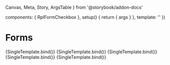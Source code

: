   Canvas,
  Meta,
  Story,
  ArgsTable
} from '@storybook/addon-docs'

  components: { RplFormCheckbox },
  setup() {
    return { args }
  },
  template: '<RplFormCheckbox v-bind="args" />'
})

<Meta title='Forms/Checkbox' component={RplFormCheckbox} />

# Forms

<ArgsTable of={RplFormCheckbox} />

<Canvas>
  <Story
    name='Default variant'
    args={{
      id: 'checkbox-default',
      label: 'Here is a checkbox',
    }}
  >
    {SingleTemplate.bind()}
  </Story>
</Canvas>


<Canvas>
  <Story
    name='Reverse variant'
    parameters={{
      background: 'gray'
    }}
    args={{
      id: 'checkbox-reverse',
      label: 'Here is a checkbox',
      variant: 'reverse'
    }}
  >
    {SingleTemplate.bind()}
  </Story>
</Canvas>

<Canvas>
  <Story
    name='Inactive'
    args={{
      id: 'checkbox-inactive',
      label: 'Here is a checkbox',
      disabled: true,
    }}
  >
    {SingleTemplate.bind()}
  </Story>
</Canvas>


<Canvas>
  <Story
    name='Long label'
    args={{
      id: 'checkbox-long-label',
      label: 'Lorem ipsum dolor sit amet, consectetur adipiscing elit, sed do eiusmod tempor incididunt ut labore et dolore magna aliqua. Ut enim ad minim veniam, quis nostrud exercitation ullamco laboris nisi ut aliquip ex ea commodo consequat. ',
    }}
  >
    {SingleTemplate.bind()}
  </Story>
</Canvas>

<Canvas>
  <Story
    name='Custom on/off values'
    args={{
      id: 'checkbox-on-off',
      label: `I'm either 'yes' or 'no'. Check the actions tab`,
      onValue: 'yes',
      offValue: 'no',
    }}
  >
    {SingleTemplate.bind()}
  </Story>
</Canvas>


